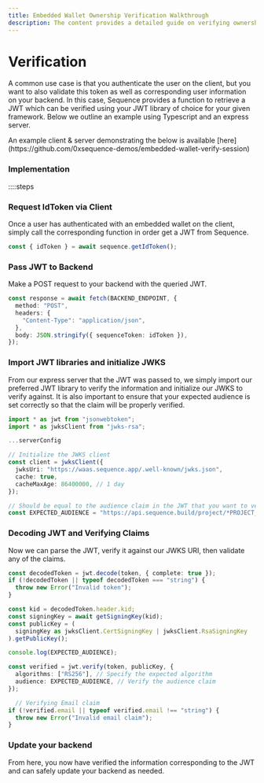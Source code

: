 ```yaml
---
title: Embedded Wallet Ownership Verification Walkthrough
description: The content provides a detailed guide on verifying ownership of an Embedded Wallet address using a nonce and optional time expiry.
---
```



# Verification

A common use case is that you authenticate the user on the client, but you want to also validate this token as well as corresponding user information on your backend. In this case, Sequence provides a function to retrieve a JWT which can be verified using your JWT library of choice for your given framework. Below we outline an example using Typescript and an express server.

<Callout type="info">
  An example client & server demonstrating the below is available [here](https://github.com/0xsequence-demos/embedded-wallet-verify-session)
</Callout>

### Implementation

::::steps
### Request IdToken via Client

Once a user has authenticated with an embedded wallet on the client, simply call the corresponding function in order get a JWT from Sequence.
```typescript
const { idToken } = await sequence.getIdToken();
``` 

### Pass JWT to Backend

Make a POST request to your backend with the queried JWT.

```typescript
const response = await fetch(BACKEND_ENDPOINT, {
  method: "POST",
  headers: {
    "Content-Type": "application/json",
  },
  body: JSON.stringify({ sequenceToken: idToken }),
});
```

### Import JWT libraries and initialize JWKS

From our express server that the JWT was passed to, we simply import our preferred JWT library to verify the information and initialize our JWKS to verify against. It is also important to ensure that your expected audience is set correctly so that the claim will be properly verified.

```typescript
import * as jwt from "jsonwebtoken";
import * as jwksClient from "jwks-rsa";

...serverConfig

// Initialize the JWKS client
const client = jwksClient({
  jwksUri: "https://waas.sequence.app/.well-known/jwks.json",
  cache: true,
  cacheMaxAge: 86400000, // 1 day
});

// Should be equal to the audience claim in the JWT that you want to verify which will be of the form https://api.sequence.build/project/*projectID*
const EXPECTED_AUDIENCE = "https://api.sequence.build/project/*PROJECT_ID*"
```

### Decoding JWT and Verifying Claims

Now we can parse the JWT, verify it against our JWKS URI, then validate any of the claims.

```typescript
const decodedToken = jwt.decode(token, { complete: true });
if (!decodedToken || typeof decodedToken === "string") {
  throw new Error("Invalid token");
}

const kid = decodedToken.header.kid;
const signingKey = await getSigningKey(kid);
const publicKey = (
  signingKey as jwksClient.CertSigningKey | jwksClient.RsaSigningKey
).getPublicKey();

console.log(EXPECTED_AUDIENCE);

const verified = jwt.verify(token, publicKey, {
  algorithms: ["RS256"], // Specify the expected algorithm
  audience: EXPECTED_AUDIENCE, // Verify the audience claim
});

  // Verifying Email claim
if (!verified.email || typeof verified.email !== "string") {
  throw new Error("Invalid email claim");
}
```

### Update your backend

From here, you now have verified the information corresponding to the JWT and can safely update your backend as needed.